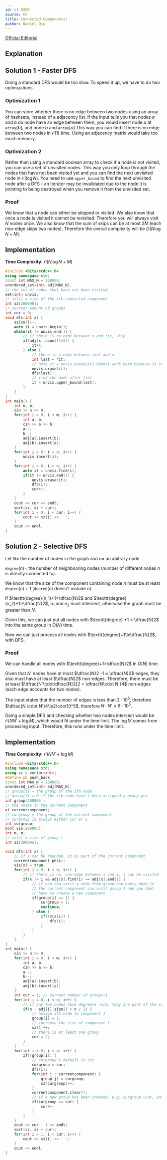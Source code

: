 ```yaml
---
id: cf-920E
source: CF
title: Connected Components?
author: Daniel Qiu
---
```



[Official Editorial](https://codeforces.com/blog/entry/57516)


## Explanation
## Solution 1 - Faster DFS

Doing a standard DFS would be too slow. To speed it up, we have to do two
optimizations.

### Optimization 1

You can store whether there is no edge between two nodes using an array of hashsets, instead of a adjacency list. If the input tells you that nodes $a$ and $b$ do node have an edge between them, you would insert node $a$ at $\texttt{array}[b]$, and node $b$ and $\texttt{array}[a]$ 
This way you can find if there is no edge between two nodes in
$\mathcal{O}(1)$ time. Using an adjacency matrix would take too much
memory.

### Optimization 2

Rather than using a standard boolean array to check if a node is not visited, you
can use a set of unvisited nodes. This way you only loop through the nodes that
have not been visited yet and you can find the next unvisited node in $\mathcal{O}(\log N)$. You need to use ```upper_bound``` to find
the next unvisited node after a DFS - an iterator may be invalidated due to the
node it is pointing to being destroyed when you remove it from the unvisited set.

### Proof

We know that a node can either be skipped or visited. We also know that once a
node is visited it cannot be revisited. Therefore you will always visit $N$ nodes once. We also know that the sum of skips can be at most $2M$ (each
non-edge skips two nodes). Therefore the overall complexity will be
$O(N\log N+M)$.

<LanguageSection>
<CPPSection>

## Implementation
**Time Complexity:** $\mathcal{O}(N\log N+M)$

```cpp
#include <bits/stdc++.h>
using namespace std;
const int MAX_N = 200000;
unordered_set<int> adj[MAX_N];
// the set of nodes that have not been visited
set<int> unvis;
// sz[i] = size of the ith connected component
int sz[200000];
// current amount of groups
int cur = 0;
void dfs(int x) {
	sz[cur]++;
	auto it = unvis.begin();
	while(it != unvis.end()) {
		// if there is no edge between x and *it, skip
		if(adj[x].count(*it)) {
			it++;
		} else {
			// there is a edge between last and x
			int last = *it;
			// note it = unvis.erase(it) doenst work here because it could be erased later
			unvis.erase(it);
			dfs(last);
			// find the node after last
			it = unvis.upper_bound(last);
		}
	}
}
int main() {
	int n, m;
	cin >> n >> m;
	for(int i = 0; i < m; i++) {
		int a, b;
		cin >> a >> b;
		a--;
		b--;
		adj[a].insert(b);
		adj[b].insert(a);
	}
	for(int i = 0; i < n; i++) {
		unvis.insert(i);
	}
	for(int i = 0; i < n; i++) {
		auto it = unvis.find(i);
		if(it != unvis.end()) {
			unvis.erase(it);
			dfs(i);
			cur++;
		}
	}
	cout << cur << endl;
	sort(sz, sz + cur);
	for(int i = 0; i < cur; i++) {
		cout << sz[i] << ' ';
	}
	cout << endl;
}
```
</CPPSection>
</LanguageSection>

## Solution 2 - Selective DFS

Let $N =$ the number of nodes in the graph and $n =$ an abitrary node 

$\texttt{degree}(n)=$ the number of neighbooring nodes (number of different nodes $n$ is directly connected to). 


We know that the size of the component containing node $n$ must be at least
$\texttt{degree}(n)+1$ ($\texttt{degree}(n)$ doesn't include $n$).

If $\texttt{degree}(n_1)+1>\dfrac{N}2$ and $\texttt{degree}(n_2)+1>\dfrac{N}2$, 
$n_1$ and $n_2$ must intersect, otherwise the graph must be greater than $N$.  

Given this, we can just put all nodes with $\texttt{degree} +1 > \dfrac{N}2$
into the same group in $O(N)$ time.

Now we can just process all nodes with $\texttt{degree}+1\le\dfrac{N}2$, with DFS.

### Proof

We can handle all nodes with $\texttt{degree}+1>\dfrac{N}2$ in $O(N)$ time. 

Given that $N'$ nodes have at most $\dfrac{N}2 -1 ≈ \dfrac{N}2$ edges, they also must have at least $\dfrac{N}2$ non-edges. Therefore, there must be at least $\dfrac{N'\cdot\dfrac{N}2}2 = \dfrac{N\cdot N'}4$ non-edges (each edge accounts for two nodes).

The input states that the number of edges is less than $2 \cdot 10^5$, therefore $\dfrac{N \cdot N'}4\le2\cdot10^5$, therefore $N \cdot N' \le8\cdot10^5$. 

Doing a simple DFS and checking whether two nodes intersect would be $\mathcal{O}(NN'+ \log M)$, which would fit under the time limit. The $\log M$ comes from processing input. Therefore, this runs under the time limit.


<LanguageSection>

<CPPSection>

## Implementation
**Time Complexity:** $\mathcal{O}(NN'+ \log M)$
```cpp
#include <bits/stdc++.h>
using namespace std;
using vi = vector<int>;
#define pb push_back
const int MAX_N = 200000;
unordered_set<int> adj[MAX_N];
// group[i] = the group of the ith node
// group[i] = 0 if the ith node hasn't been assigned a group yet
int group[200005];
// the nodes in the current component
vi currentcomponent;
// curgroup = the group of the current component
// curgroup is always either cur or 1
int curgroup;
bool vis[200005];
int n, m;
// sz[i] = size of group i
int sz[200005];

void dfs(int x) {
	// if x can be reached, it is part of the current component
	currentcomponent.pb(x);
	vis[x] = true;
	for(int i = 0; i < n; i++) {
		// if there is no, non-edge between x and i, i can be visited
		if(x != i && adj[x].find(i) == adj[x].end()) {
			// if you can visit a node from group one every node in
			// the current component can visit group 1 and you dont
			// have to create a new component
			if(group[i] == 1) {
				curgroup = 1;
				continue;
			} else {
				if(!vis[i]) {
					dfs(i);
				}
			}
		}
	}
}
int main() {
	cin >> n >> m;
	for(int i = 0; i < m; i++) {
		int a, b;
		cin >> a >> b;
		a--;
		b--;
		adj[a].insert(b);
		adj[b].insert(a);
	}
	int cur = 1; // current number of groups+1
	for(int i = 0; i < n; i++) {
		// if any two nodes have degree+1 >n/2, they are part of the same component
		if(n - adj[i].size() > n / 2) {
			// assign ith node to component 1
			group[i] = 1;
			// increase the size of component 1
			sz[1]++;
			// there is at least one group
			cur = 2;
		}
	}
	for(int i = 0; i < n; i++) {
		if(!group[i]) {
			// curgroup's default is cur
			curgroup = cur;
			dfs(i);
			for(int j : currentcomponent) {
				group[j] = curgroup;
				sz[curgroup]++;
			}
			currentcomponent.clear();
			// if a new group has been created, e.g. curgroup =cur, increase cur
			if(curgroup == cur) {
				cur++;
			}
		}
	}
	cout << cur - 1 << endl;
	sort(sz, sz + cur);
	for(int i = 1; i < cur; i++) {
		cout << sz[i] << ' ';
	}
	cout << endl;
}

```
</CPPSection>

</LanguageSection>
